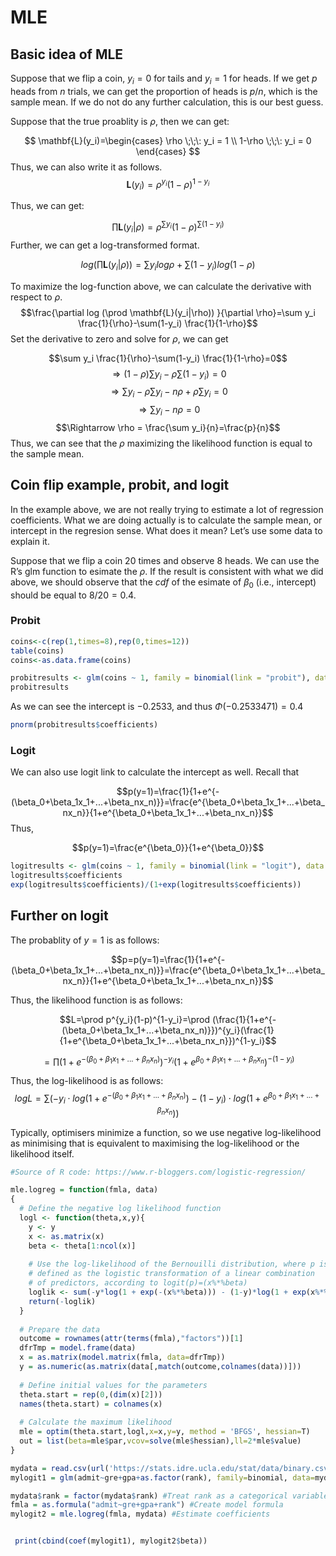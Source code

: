 # MLE {#intro}

## Basic idea of MLE

Suppose that we flip a coin, $y_i=0$ for tails and $y_i=1$ for heads. If we get $p$ heads from $n$ trials, we can get the proportion of heads is $p/n$, which is the sample mean. If we do not do any further calculation, this is our best guess. 

Suppose that the true proablity is $\rho$, then we can get:

$$
\mathbf{L}(y_i)=\begin{cases} \rho \;\;\:   y_i = 1 \\ 1-\rho \;\;\:  y_i = 0 \end{cases}
$$
Thus, we can also write it as follows.
$$\mathbf{L}(y_i) = \rho^{y_i}(1-\rho)^{1-y_i}$$

Thus, we can get:

$$\prod \mathbf{L}(y_i|\rho)=\rho^{\sum y_i}(1-\rho)^{\sum(1-y_i)}$$
Further, we can get a log-transformed format.

$$log (\prod \mathbf{L}(y_i|\rho))=\sum y_i log \rho + \sum(1-y_i) log(1-\rho)$$

To maximize the log-function above, we can calculate the derivative with respect to $\rho$.
$$\frac{\partial log (\prod \mathbf{L}(y_i|\rho)) }{\partial \rho}=\sum y_i \frac{1}{\rho}-\sum(1-y_i) \frac{1}{1-\rho}$$
Set the derivative to zero and solve for $\rho$, we can get

$$\sum y_i \frac{1}{\rho}-\sum(1-y_i) \frac{1}{1-\rho}=0$$
$$\Rightarrow (1-\rho)\sum y_i - \rho \sum(1-y_i) =0$$
$$\Rightarrow \sum y_i-\rho\sum y_i - n\rho +\rho\sum y_i =0$$
$$\Rightarrow \sum y_i - n\rho  =0$$
$$\Rightarrow \rho  = \frac{\sum y_i}{n}=\frac{p}{n}$$
Thus, we can see that the $\rho$ maximizing the likelihood function is equal to the sample mean.

## Coin flip example, probit, and logit 

In the example above, we are not really trying to estimate a lot of regression coefficients. What we are doing actually is to calculate the sample mean, or intercept in the regresion sense. What does it mean? Let's use some data to explain it. 

Suppose that we flip a coin 20 times and observe 8 heads. We can use the R's glm function to esimate the $\rho$. If the result is consistent with what we did above, we should observe that the $cdf$ of the esimate of $\beta_0$ (i.e., intercept) should be equal to $8/20=0.4$.

### Probit

```R
coins<-c(rep(1,times=8),rep(0,times=12))
table(coins)
coins<-as.data.frame(coins)

probitresults <- glm(coins ~ 1, family = binomial(link = "probit"), data = coins)
probitresults

```

As we can see the intercept is $-0.2533$, and thus $\Phi(-0.2533471)=0.4$

```R
pnorm(probitresults$coefficients)
```

### Logit

We can also use logit link to calculate the intercept as well. Recall that

$$p(y=1)=\frac{1}{1+e^{-(\beta_0+\beta_1x_1+...+\beta_nx_n)}}=\frac{e^{\beta_0+\beta_1x_1+...+\beta_nx_n}}{1+e^{\beta_0+\beta_1x_1+...+\beta_nx_n}}$$
Thus,

$$p(y=1)=\frac{e^{\beta_0}}{1+e^{\beta_0}}$$

```R
logitresults <- glm(coins ~ 1, family = binomial(link = "logit"), data = coins)
logitresults$coefficients
exp(logitresults$coefficients)/(1+exp(logitresults$coefficients))

```


## Further on logit 

The probablity of $y=1$ is as follows:

$$p=p(y=1)=\frac{1}{1+e^{-(\beta_0+\beta_1x_1+...+\beta_nx_n)}}=\frac{e^{\beta_0+\beta_1x_1+...+\beta_nx_n}}{1+e^{\beta_0+\beta_1x_1+...+\beta_nx_n}}$$ 

Thus, the likelihood function is as follows:

$$L=\prod p^{y_i}(1-p)^{1-y_i}=\prod (\frac{1}{1+e^{-(\beta_0+\beta_1x_1+...+\beta_nx_n)}})^{y_i}(\frac{1}{1+e^{\beta_0+\beta_1x_1+...+\beta_nx_n}})^{1-y_i}$$

$$=\prod (1+e^{-(\beta_0+\beta_1x_1+...+\beta_nx_n)})^{-y_i}(1+e^{\beta_0+\beta_1x_1+...+\beta_nx_n})^{-(1-y_i)}$$


Thus, the log-likelihood is as follows:
$$logL=\sum (-y_i \cdot log(1+e^{-(\beta_0+\beta_1x_1+...+\beta_nx_n)})-(1-y_i)\cdot log(1+e^{\beta_0+\beta_1x_1+...+\beta_nx_n}))$$  


Typically, optimisers minimize a function, so we use negative log-likelihood as minimising that is equivalent to maximising the log-likelihood or the likelihood itself.


```r

#Source of R code: https://www.r-bloggers.com/logistic-regression/

mle.logreg = function(fmla, data)
{
  # Define the negative log likelihood function
  logl <- function(theta,x,y){
    y <- y
    x <- as.matrix(x)
    beta <- theta[1:ncol(x)]
    
    # Use the log-likelihood of the Bernouilli distribution, where p is
    # defined as the logistic transformation of a linear combination
    # of predictors, according to logit(p)=(x%*%beta)
    loglik <- sum(-y*log(1 + exp(-(x%*%beta))) - (1-y)*log(1 + exp(x%*%beta)))
    return(-loglik)
  }
  
  # Prepare the data
  outcome = rownames(attr(terms(fmla),"factors"))[1]
  dfrTmp = model.frame(data)
  x = as.matrix(model.matrix(fmla, data=dfrTmp))
  y = as.numeric(as.matrix(data[,match(outcome,colnames(data))]))
  
  # Define initial values for the parameters
  theta.start = rep(0,(dim(x)[2]))
  names(theta.start) = colnames(x)
  
  # Calculate the maximum likelihood
  mle = optim(theta.start,logl,x=x,y=y, method = 'BFGS', hessian=T)
  out = list(beta=mle$par,vcov=solve(mle$hessian),ll=2*mle$value)
}
```


```R
mydata = read.csv(url('https://stats.idre.ucla.edu/stat/data/binary.csv'))
mylogit1 = glm(admit~gre+gpa+as.factor(rank), family=binomial, data=mydata)

mydata$rank = factor(mydata$rank) #Treat rank as a categorical variable
fmla = as.formula("admit~gre+gpa+rank") #Create model formula
mylogit2 = mle.logreg(fmla, mydata) #Estimate coefficients


 print(cbind(coef(mylogit1), mylogit2$beta))
```


